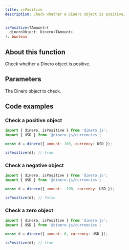 ```yaml
---
title: isPositive
description: Check whether a Dinero object is positive.
---
```


<Signature>

```ts
isPositive<TAmount>(
  dineroObject: Dinero<TAmount>
): boolean
```

</Signature>

## About this function

Check whether a Dinero object is positive.

## Parameters

<Parameters>

<Parameter name="dineroObject" type="Dinero<TAmount>" required={true}>

The Dinero object to check.

</Parameter>

</Parameters>

## Code examples

### Check a positive object

```js
import { dinero, isPositive } from 'dinero.js';
import { USD } from '@dinero.js/currencies';

const d = dinero({ amount: 100, currency: USD });

isPositive(d); // true
```

### Check a negative object

```js
import { dinero, isPositive } from 'dinero.js';
import { USD } from '@dinero.js/currencies';

const d = dinero({ amount: -100, currency: USD });

isPositive(d); // false
```

### Check a zero object

```js
import { dinero, isPositive } from 'dinero.js';
import { USD } from '@dinero.js/currencies';

const d = dinero({ amount: 0, currency: USD });

isPositive(d); // true
```
